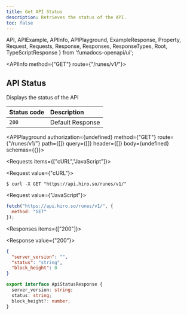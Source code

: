 ```yaml
---
title: Get API Status
description: Retrieves the status of the API.
toc: false
---
```


  API,
  APIExample,
  APIInfo,
  APIPlayground,
  ExampleResponse,
  Property,
  Request,
  Requests,
  Response,
  Responses,
  ResponseTypes,
  Root,
  TypeScriptResponse
} from 'fumadocs-openapi/ui';

<Root baseUrl="https://api.hiro.so">

<API>

<APIInfo method={"GET"} route={"/runes/v1/"}>

## API Status

Displays the status of the API

| Status code | Description |
| :------ | :------ |
| `200` | Default Response |

<APIPlayground authorization={undefined} method={"GET"} route={"/runes/v1/"} path={[]} query={[]} header={[]} body={undefined} schemas={{}}>

</APIPlayground>

</APIInfo>

<APIExample>

<Requests items={["cURL","JavaScript"]}>

<Request value={"cURL"}>

```terminal
$ curl -X GET "https://api.hiro.so/runes/v1/"
```

</Request>

<Request value={"JavaScript"}>

```js
fetch("https://api.hiro.so/runes/v1/", {
  method: "GET"
});
```

</Request>

</Requests>

<Responses items={["200"]}>

<Response value={"200"}>

<ResponseTypes>

<ExampleResponse>

```json
{
  "server_version": "",
  "status": "string",
  "block_height": 0
}
```

</ExampleResponse>

<TypeScriptResponse>

```ts
export interface ApiStatusResponse {
  server_version: string;
  status: string;
  block_height?: number;
}
```

</TypeScriptResponse>

</ResponseTypes>

</Response>

</Responses>

</APIExample>

</API>

</Root>
